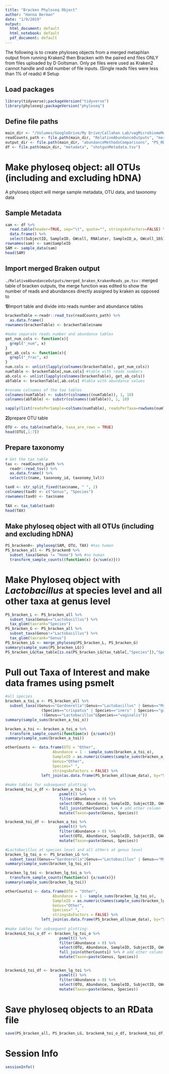 ```yaml
---
title: "Bracken Phyloseq Object"
author: "Hanna Berman"
date: "1/9/2019"
output:
  html_document: default
  html_notebook: default
  pdf_document: default
---
```

The following is to create phyloseq objects from a merged metaphlan output from running Kraken2 then Bracken with the paired end files ONLY from files uploaded by D Goltsman. Only pe files were used as Kraken2 cannot handle and odd number of file inputs. (Single reads files were less than 1% of reads) 
# Setup

## Load packages
```r
library(tidyverse);packageVersion("tidyverse")
library(phyloseq);packageVersion("phyloseq")
```

## Define file paths
```r
main_dir <- "/Volumes/GoogleDrive/My Drive/Callahan Lab/vagMicrobiomeMetagenome/"
readCounts_path <- file.path(main_dir, "RelativeAbundanceOutputs", "merged_braken_pe.tsv")
output_dir <- file.path(main_dir, "abundanceMethodsComparisons", "PS_RData")
df <- file.path(main_dir, "metadata", "shotgunMetadata.tsv")
```

# Make phyloseq object: all OTUs (including and excluding hDNA)
A phyloseq object will merge sample metadata, OTU data, and taxonomy data 

## Sample Metadata
```r
sam <- df %>%
  read.table(header=TRUE, sep="\t", quote="", stringsAsFactors=FALSE) %>%
  data.frame() %>%
  select(SubjectID, SampleID, GWcoll, RNAlater, SampleID_a, GWcoll_16S)
rownames(sam) <- sam$SampleID
SAM <- sample_data(sam)
head(SAM)
```

## Import merged Braken output
`./RelativeAbundanceOutputs/merged_braken_KrakenReads_pe.tsv` : merged table of bracken outputs, the merge function was edited to show the number of reads and abundances directly assigned by kraken as opposed to 

**1)**Import table and divide into reads number and abundance tables
```r
brackenTable <-readr::read_tsv(readCounts_path) %>%
  as.data.frame()  
rownames(brackenTable) <- brackenTable$name 

#make separate reads number and abundance tables
get_num_cols <- function(x){
  grepl("_num", x)
}
get_ab_cols <- function(x){
  grepl("_frac", x)
}
num.cols <- unlist(lapply(colnames(brackenTable), get_num_cols))
numTable <- brackenTable[,num.cols] #table with reads numbers
ab.cols <- unlist(lapply(colnames(brackenTable), get_ab_cols))
abTable <- brackenTable[,ab.cols] #table with abundance values

#rename colnames of the two tables
colnames(numTable) <- substr(colnames((numTable)), 1, 10)
colnames(abTable) <- substr(colnames((abTable)), 1, 10)

sapply(list(readsPerSample=colSums(numTable), readsPerTaxa=rowSums(numTable), abundancePerSample=colSums(abTable)), summary)
```

**2)**prepare OTU table
```r
OTU <- otu_table(numTable, taxa_are_rows = TRUE)
head(OTU[,1:7])
```

## Prepare taxonomy
```r
# Get the tax table
tax <- readCounts_path %>%
  readr::read_tsv() %>%
  as.data.frame() %>%
  select(c(name, taxonomy_id, taxonomy_lvl))

tax0 <- str_split_fixed(tax$name, " ", 2)
colnames(tax0) <- c("Genus", "Species")
rownames(tax0) <- tax$name
  
TAX <- tax_table(tax0)
head(TAX)
```

## Make phyloseq object with all OTUs (including and excluding hDNA)
```r
PS_bracken0<- phyloseq(SAM, OTU, TAX) #has human
PS_bracken_all <- PS_bracken0 %>%
  subset_taxa(Genus != "Homo") %>% #no human
  transform_sample_counts((function(x) {x/sum(x)}))
```

# Make Phyloseq object with *Lactobacillus* at species level and all other taxa at genus level
```r
PS_bracken_L <- PS_bracken_all %>%
  subset_taxa(Genus=="Lactobacillus") %>%
  tax_glom(taxrank="Species")
PS_bracken_G <- PS_bracken_all %>%
  subset_taxa(Genus!="Lactobacillus") %>%
  tax_glom(taxrank="Genus")  
PS_bracken_LG <- merge_phyloseq(PS_bracken_L, PS_bracken_G)
summary(sample_sums(PS_bracken_LG))
PS_bracken_LG@tax_table[is.na(PS_bracken_LG@tax_table[,"Species"]),"Species"] <- " " #change those NAs to a space (" ")
```

# Pull out Taxa of Interest and make data frames using psmelt
```r
#all species
bracken_a_toi_o <- PS_bracken_all %>%
  subset_taxa((Genus=="Gardnerella"|Genus=="Lactobacillus" | Genus=="Mycoplasma" | Genus=="Atopobium" | Genus=="Prevotella") & 
                (Species=="crispatus" | Species=="iners" | Species=="gasseri" | Species=="jensenii" | Species=="vaginalis" | Species=="hominis" | Species == "bivia" | Species=="vaginae") & 
                !(Genus=="Lactobacillus"&Species=="vaginalis"))
summary(sample_sums(bracken_a_toi_o))

bracken_a_toi <- bracken_a_toi_o %>%
  transform_sample_counts(function(x) {x/sum(x)})
summary(sample_sums(bracken_a_toi))

otherCounts <- data.frame(OTU = "Other",
                     Abundance = 1 - sample_sums(bracken_a_toi_o),
                     SampleID = as.numeric(names(sample_sums(bracken_a_toi_o))),
                     Genus="Other",
                     Species=" ",
                     stringsAsFactors = FALSE) %>%
                left_join(as.data.frame(PS_bracken_all@sam_data), by="SampleID")
  
#make tables for subsequent plotting:
brackenA_toi_o_df <- bracken_a_toi_o %>%
                        psmelt() %>%
                        filter(Abundance > 0) %>%
                        select(OTU, Abundance, SampleID, SubjectID, GWcoll, GWcoll_16S, Genus, Species, SampleID_a, RNAlater) %>%
                        full_join(otherCounts) %>% # add other column
                        mutate(Taxon=paste(Genus, Species))

brackenA_toi_df <- bracken_a_toi %>%
                        psmelt() %>%
                        filter(Abundance > 0) %>%
                        select(OTU, Abundance, SampleID, SubjectID, GWcoll, GWcoll_16S, Genus, Species, SampleID_a, RNAlater) %>%
                        mutate(Taxon=paste(Genus, Species))

#Lactobacillus at species level and all others at genus level
bracken_lg_toi_o <- PS_bracken_LG %>%
  subset_taxa((Genus=="Gardnerella"|Genus=="Lactobacillus" | Genus=="Mycoplasma" | Genus=="Atopobium" | Genus=="Prevotella") & (Species=="crispatus" | Species=="iners" | Species=="gasseri" | Species=="jensenii" | Species==" "))
summary(sample_sums(bracken_lg_toi_o))

bracken_lg_toi <- bracken_lg_toi_o %>%
  transform_sample_counts(function(x) {x/sum(x)})
summary(sample_sums(bracken_lg_toi))

otherCounts1 <- data.frame(OTU = "Other",
                     Abundance = 1 - sample_sums(bracken_lg_toi_o),
                     SampleID = as.numeric(names(sample_sums(bracken_lg_toi_o))),
                     Genus="Other",
                     Species=" ",
                     stringsAsFactors = FALSE) %>%
                left_join(as.data.frame(PS_bracken_all@sam_data), by="SampleID")
  
#make tables for subsequent plotting:
brackenLG_toi_o_df <- bracken_lg_toi_o %>%
                        psmelt() %>%
                        filter(Abundance > 0) %>%
                        select(OTU, Abundance, SampleID, SubjectID, GWcoll, GWcoll_16S, Genus, Species, SampleID_a, RNAlater) %>%
                        full_join(otherCounts1) %>% # add other column
                        mutate(Taxon=paste(Genus, Species))


brackenLG_toi_df <- bracken_lg_toi %>%
                        psmelt() %>%
                        filter(Abundance > 0) %>%
                        select(OTU, Abundance, SampleID, SubjectID, GWcoll, GWcoll_16S, Genus, Species, SampleID_a, RNAlater) %>%
                        mutate(Taxon=paste(Genus, Species))

```

# Save phyloseq objects to an RData file
```r
save(PS_bracken_all, PS_bracken_LG, brackenA_toi_o_df, brackenA_toi_df, brackenLG_toi_o_df, brackenLG_toi_df, file = file.path(output_dir, "bracken_PS.RData"))
```
# Session Info
```r
sessionInfo()
```

